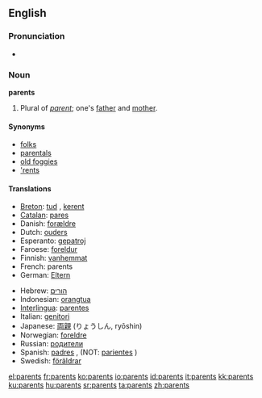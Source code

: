 ==English==

===Pronunciation===
*{{audio|en-us-parents.ogg|Audio (US)}}

===Noun===
'''parents''' {{p}}

# Plural of ''[[parent]]''; one's [[father]] and [[mother]].

====Synonyms====
*[[folks]]
*[[parentals]]
*[[old foggies]]
*[['rents]]

====Translations====
{{top}}
*[[Breton]]: [[tud]] {{p}}, [[kerent]] {{p}}
*[[Catalan]]: [[pares]] {{m}} {{p}}
*Danish: [[forældre]] {{cpl}}
*Dutch: [[ouders]] {{m}} {{p}}
*Esperanto: [[gepatroj]] {{p}}
*Faroese: [[foreldur]] {{npl}}
*Finnish: [[vanhemmat]] {{p}}
*French: parents {{m}} {{p}}
*German: [[Eltern]] {{m}} {{p}}
{{mid}}
*Hebrew: [[הורים]] {{m}} {{p}}
*Indonesian: [[orangtua]]
*[[Interlingua]]: [[parentes]]
*Italian: [[genitori]] {{m}} {{p}}
*Japanese: [[両親]] (りょうしん, ryōshin)
*Norwegian: [[foreldre]] {{p}}
*Russian: [[родители]] {{p}}
*Spanish: [[padres]] {{m}} {{p}}, (NOT: [[pariente]]s {{m}} {{p}})
*Swedish: [[föräldrar]] {{p}}
{{bottom}}

[[el:parents]]
[[fr:parents]]
[[ko:parents]]
[[io:parents]]
[[id:parents]]
[[it:parents]]
[[kk:parents]]
[[ku:parents]]
[[hu:parents]]
[[sr:parents]]
[[ta:parents]]
[[zh:parents]]
